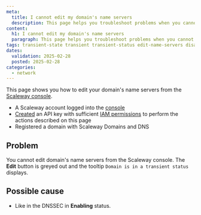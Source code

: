 ```yaml
---
meta:
  title: I cannot edit my domain's name servers
  description: This page helps you troubleshoot problems when you cannot edit your domain's name servers
content:
  h1: I cannot edit my domain's name servers
  paragraph: This page helps you troubleshoot problems when you cannot edit your domain's name servers
tags: transient-state transient transient-status edit-name-servers disabled-name-server-section
dates:
  validation: 2025-02-28
  posted: 2025-02-28
categories:
  - network
---
```


This page shows you how to edit your domain's name servers from the [Scaleway console]().

<Macro id="requirements" />

  - A Scaleway account logged into the [console](https://console.scaleway.com)
  - [Created](/iam/how-to/create-api-keys/) an API key with sufficient [IAM permissions](/iam/reference-content/permission-sets/) to perform the actions described on this page
  - Registered a domain with Scaleway Domains and DNS

## Problem

You cannot edit domain's name servers from the Scaleway console. The **Edit** button is greyed out and the tooltip `Domain is in a transient status` displays.

  <Lightbox src="scaleway_cpt_grafana_datasources_troubleshooting.webp" alt="Grafana dashboard showing error messages and warning signs of no data found for the user's datasources" />

## Possible cause


- Like in the DNSSEC in **Enabling** status.



